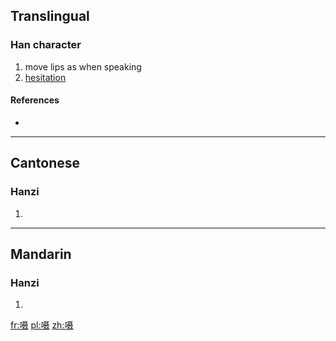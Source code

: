 {{also|囁}}
==Translingual==

===Han character===
{{Han char|rn=30|rad=口|as=10|sn=13|four=|canj=口尸十水 (RSJE)}}

# move lips as when speaking
# [[hesitation]]

====References====
* {{Han ref|kx=0204.111|hdz=10665.040|uh=55EB|ud=21995}}

----

==Cantonese==

===Hanzi===
{{yue-hanzi|jyut=|y=jip6|tra=囁}}

# {{defn|lang=yue|sort=口10}}

----

==Mandarin==

===Hanzi===
{{cmn-hanzi|tra=囁|pin=[[niè]] ([[nie4]])|wg=nieh<sup>4</sup>}}

# {{defn|lang=cmn|sort=口10}}

[[fr:嗫]]
[[pl:嗫]]
[[zh:嗫]]